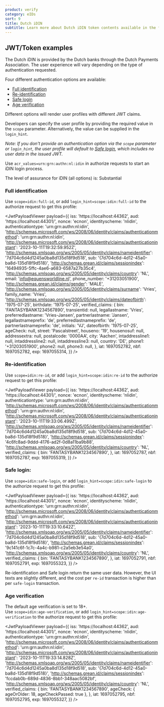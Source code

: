 ```yaml
---
product: verify
category: eIDs
sort: 9
title: Dutch iDIN
subtitle: Learn more about Dutch iDIN token contents available in the four different user profiles.
---
```



## JWT/Token examples

The Dutch iDIN is provided by the Dutch banks through the Dutch Payments Association. The user experience will vary depending on the type of authentication requested.

Four different authentication options are available:

- [Full identification](/verify/e-ids/dutch-idin/#full-identification)
- [Re-identification](/verify/e-ids/dutch-idin/#re-identification)
- [Safe login](/verify/e-ids/dutch-idin/#safe-login)
- [Age verification](/verify/e-ids/dutch-idin/#age-verification)

Different options will render user profiles with different JWT claims.

Developers can specify the user profile by providing the required value in the `scope` parameter. Alternatively, the value can be supplied in the `login_hint`.

_Note: If you don't provide an authentication option via the `scope` parameter or `login_hint`, the user profile will default to [Safe login](/verify/e-ids/dutch-idin/#safe-login), which includes no user data in the issued JWT._

<Highlight icon="info">

Use `acr_values=urn:grn:authn:nl:idin` in authorize requests to start an iDIN login process.

The level of assurance for iDIN (all options) is: Substantial

</Highlight>

### Full identification

Use `scope=idin:full-id`, or add `login_hint=scope:idin:full-id` to the authorize request to get this profile:

<JwtPayloadViewer
  payload={{
    iss: 'https://localhost:44362',
    aud: 'https://localhost:44301/',
    nonce: 'ecnon',
    identityscheme: 'nlidin',
    authenticationtype: 'urn:grn:authn:nl:idin',
    'http://schemas.microsoft.com/ws/2008/06/identity/claims/authenticationmethod': 'urn:grn:authn:nl:idin',
    'http://schemas.microsoft.com/ws/2008/06/identity/claims/authenticationinstant': '2023-10-11T19:32:59.952Z',
    'http://schemas.xmlsoap.org/ws/2005/05/identity/claims/nameidentifier': '7d704c6d4d1245a0ba8d135d18f9d518',
    sub: '{7d704c6d-4d12-45a0-ba8d-135d18f9d518}',
    'http://schemas.grean.id/claims/sessionindex': '16494935-5ffc-4ae6-a683-6587a27b35c4',
    'http://schemas.xmlsoap.org/ws/2005/05/identity/claims/country': 'NL',
    email: 'info@equensworldline.nl',
    phone_number: '+31203051900',
    'http://schemas.grean.id/claims/gender': 'MALE',
    'http://schemas.xmlsoap.org/ws/2005/05/identity/claims/surname': 'Vries',
    family_name: 'Vries',
    'http://schemas.xmlsoap.org/ws/2005/05/identity/claims/dateofbirth': '1975-07-25',
    birthdate: '1975-07-25',
    verified_claims: {
      bin: 'FANTASYBANK1234567890',
      transientid: null,
      legallastname: 'Vries',
      preferredlastname: 'Vries-Jansen',
      partnerlastname: 'Jansen',
      legallastnameprefix: 'de',
      preferredlastnameprefix: 'de',
      partnerlastnameprefix: 'de',
      initials: 'VJ',
      dateofbirth: '1975-07-25',
      ageCheck: null,
      street: 'Pascalstreet',
      houseno: '19',
      housenosuf: null,
      addressextra: null,
      postalcode: '0000AA',
      city: 'Aachen',
      intaddressline1: null,
      intaddressline2: null,
      intaddressline3: null,
      country: 'DE',
      phone1: '+31203051900',
      phone2: null,
      phone3: null,
    },
    iat: 1697052782,
    nbf: 1697052782,
    exp: 1697055314,
  }}
/>

### Re-identification

Use `scope=idin:re-id`, or add `login_hint=scope:idin:re-id` to the authorize request to get this profile:

<JwtPayloadViewer
  payload={{
    iss: 'https://localhost:44362',
    aud: 'https://localhost:44301/',
    nonce: 'ecnon',
    identityscheme: 'nlidin',
    authenticationtype: 'urn:grn:authn:nl:idin',
    'http://schemas.microsoft.com/ws/2008/06/identity/claims/authenticationmethod': 'urn:grn:authn:nl:idin',
    'http://schemas.microsoft.com/ws/2008/06/identity/claims/authenticationinstant': '2023-10-11T19:33:06.499Z',
    'http://schemas.xmlsoap.org/ws/2005/05/identity/claims/nameidentifier': '7d704c6d4d1245a0ba8d135d18f9d518',
    sub: '{7d704c6d-4d12-45a0-ba8d-135d18f9d518}',
    'http://schemas.grean.id/claims/sessionindex': '4c6fc8ad-9ddd-4176-ad2f-0d8a11ba9b88',
    'http://schemas.xmlsoap.org/ws/2005/05/identity/claims/country': 'NL',
    verified_claims: {
      bin: 'FANTASYBANK1234567890',
    },
    iat: 1697052787,
    nbf: 1697052787,
    exp: 1697055319,
  }}
/>

### Safe login:

Use `scope=idin:safe-login`, or add `login_hint=scope:idin:safe-login` to the authorize request to get this profile:

<JwtPayloadViewer
  payload={{
    iss: 'https://localhost:44362',
    aud: 'https://localhost:44301/',
    nonce: 'ecnon',
    identityscheme: 'nlidin',
    authenticationtype: 'urn:grn:authn:nl:idin',
    'http://schemas.microsoft.com/ws/2008/06/identity/claims/authenticationmethod': 'urn:grn:authn:nl:idin',
    'http://schemas.microsoft.com/ws/2008/06/identity/claims/authenticationinstant': '2023-10-11T19:33:10.642Z',
    'http://schemas.xmlsoap.org/ws/2005/05/identity/claims/nameidentifier': '7d704c6d4d1245a0ba8d135d18f9d518',
    sub: '{7d704c6d-4d12-45a0-ba8d-135d18f9d518}',
    'http://schemas.grean.id/claims/sessionindex': '9c141c6f-1c7c-4a4c-b981-c2a5eb3e54a0',
    'http://schemas.xmlsoap.org/ws/2005/05/identity/claims/country': 'NL',
    verified_claims: {
      bin: 'FANTASYBANK1234567890',
    },
    iat: 1697052791,
    nbf: 1697052791,
    exp: 1697055323,
  }}
/>

Re-identification and Safe login return the same user data. However, the UI texts are slightly different, and the cost per `re-id` transaction is higher than per `safe-login` transaction.

### Age verification

The default age verification is set to 18+.  
Use `scope=idin:age-verification`, or add `login_hint=scope:idin:age-verification` to the authorize request to get this profile:

<JwtPayloadViewer
  payload={{
    iss: 'https://localhost:44362',
    aud: 'https://localhost:44301/',
    nonce: 'ecnon',
    identityscheme: 'nlidin',
    authenticationtype: 'urn:grn:authn:nl:idin',
    'http://schemas.microsoft.com/ws/2008/06/identity/claims/authenticationmethod': 'urn:grn:authn:nl:idin',
    'http://schemas.microsoft.com/ws/2008/06/identity/claims/authenticationinstant': '2023-10-11T19:33:14.828Z',
    'http://schemas.xmlsoap.org/ws/2005/05/identity/claims/nameidentifier': '7d704c6d4d1245a0ba8d135d18f9d518',
    sub: '{7d704c6d-4d12-45a0-ba8d-135d18f9d518}',
    'http://schemas.grean.id/claims/sessionindex': 'fccdab0b-689d-4836-8bb1-348aac5082bf',
    'http://schemas.xmlsoap.org/ws/2005/05/identity/claims/country': 'NL',
    verified_claims: {
      bin: 'FANTASYBANK1234567890',
      ageCheck: { ageOrOlder: 18, ageCheckPassed: true },
    },
    iat: 1697052795,
    nbf: 1697052795,
    exp: 1697055327,
  }}
/>
